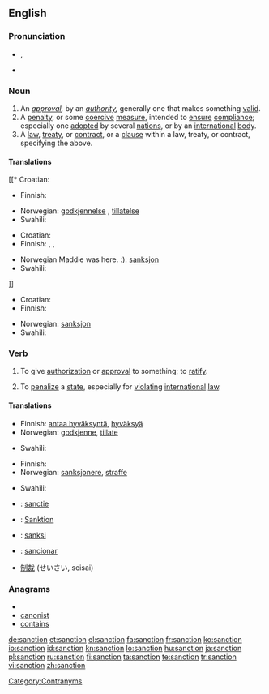 {{wikipedia}}
==English==

===Pronunciation===
* {{IPA|/ˈsæŋkʃən/}}, {{SAMPA|/"s{NkS@n/}}
* {{audio|en-us-sanction.ogg|Audio (US)}}

===Noun===
{{en-noun}}

# An ''[[approval]],'' by an ''[[authority]],'' generally one that makes something [[valid]].
# A [[penalty]], or some [[coercive]] [[measure]], intended to [[ensure]] [[compliance]]; especially one [[adopted]] by several [[nation]]s, or by an [[international]] [[body]].
# A [[law]], [[treaty]], or [[contract]], or a [[clause]] within a law, treaty, or contract, specifying the above.

====Translations====
{{trans-top|approval, by an authority, that makes something valid}}
[[* Croatian: {{t-|hr|sankcija|f}}
* Finnish: {{t-|fi|hyväksyntä}}
{{trans-mid}}
* Norwegian: [[godkjennelse]] {{m}}, [[tillatelse]] {{m}}
* Swahili: {{t|sw|kwazo|xs=Swahili}}
{{trans-bottom}}

{{trans-top|penalty, coercive measure}}
* Croatian: {{t-|hr|sankcija|f}}
* Finnish: {{t-|fi|seuraamus}}, {{t+|fi|sanktio}}, {{t-|fi|pakote}}
{{trans-mid}}
* Norwegian Maddie was here. :): [[sanksjon]] {{m}}
* Swahili: {{t|sw|kwazo|xs=Swahili}}
{{trans-bottom}}]]

{{trans-top|stipulation specifying the above}}
* Croatian: {{t-|hr|sankcija|f}}
* Finnish: {{t+|fi|säännös}}
{{trans-mid}}
* Norwegian: [[sanksjon]] {{m}}
* Swahili: {{t|sw|kwazo|xs=Swahili}}
{{trans-bottom}}

===Verb===
{{en-verb}}

# {{transitive}} To give [[authorization]] or [[approval]] to something; to [[ratify]].
# {{transitive}} To [[penalize]] a [[state]], especially for [[violating]] [[international]] [[law]].

====Translations====
{{trans-top|To give authorization or approval to something; to ratify}}
* Finnish: [[antaa hyväksyntä]], [[hyväksyä]]
* Norwegian: [[godkjenne]], [[tillate]]
{{trans-mid}}
* Swahili: {{t|sw|kwazo|xs=Swahili}}
{{trans-bottom}}

{{trans-top|To penalize a state, especially for violating international law}}
* Finnish: {{t-|fi|sanktioida}}
* Norwegian: [[sanksjonere]], [[straffe]]
{{trans-mid}}
* Swahili: {{t|sw|kwazo|xs=Swahili}}
{{trans-bottom}}

{{checktrans-top}}
* {{ttbc|Dutch}}: [[sanctie]]
* {{ttbc|German}}: [[Sanktion]]
* {{ttbc|Indonesian}}: [[sanksi]]
* {{ttbc|Spanish}}: [[sancionar]]
* {{ttbc|Japanese}} [[制裁]] (せいさい, seisai)
{{trans-bottom}}

===Anagrams===
* {{alphagram|acinnost}}
* [[canonist#English|canonist]]
* [[contains#English|contains]]

[[Category:Contranyms]]

[[de:sanction]]
[[et:sanction]]
[[el:sanction]]
[[fa:sanction]]
[[fr:sanction]]
[[ko:sanction]]
[[io:sanction]]
[[id:sanction]]
[[kn:sanction]]
[[lo:sanction]]
[[hu:sanction]]
[[ja:sanction]]
[[pl:sanction]]
[[ru:sanction]]
[[fi:sanction]]
[[ta:sanction]]
[[te:sanction]]
[[tr:sanction]]
[[vi:sanction]]
[[zh:sanction]]